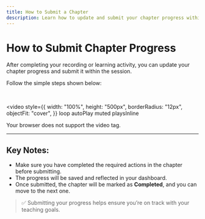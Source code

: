 ```yaml
---
title: How to Submit a Chapter
description: Learn how to update and submit your chapter progress within a session.
---
```


# How to Submit Chapter Progress

After completing your recording or learning activity, you can update your chapter progress and submit it within the session.

Follow the simple steps shown below:

<br/>

<video
  style={{
    width: "100%",
    height: "500px",
    borderRadius: "12px",
    objectFit: "cover",
  }}
  loop
  autoPlay
  muted
  playsInline
>
  <source src="/video/submit-chapter.mp4" type="video/mp4" />
  Your browser does not support the video tag.
</video>

---

## Key Notes:

- Make sure you have completed the required actions in the chapter before submitting.
- The progress will be saved and reflected in your dashboard.
- Once submitted, the chapter will be marked as **Completed**, and you can move to the next one.

> ✅ Submitting your progress helps ensure you’re on track with your teaching goals.

